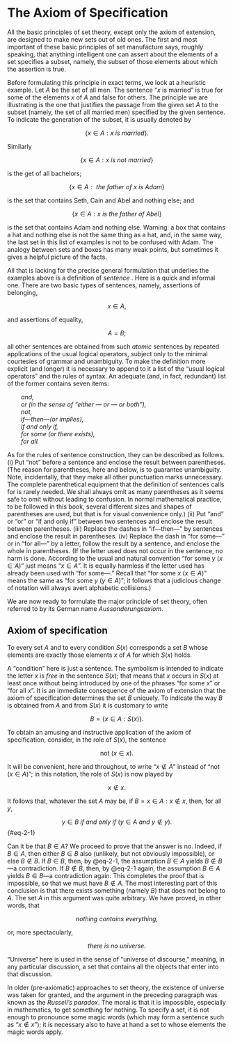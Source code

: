 # The Axiom of Specification

All the basic principles of set theory, except only the axiom of extension, are designed to make new sets out of old ones. The first and most important of these basic principles of set manufacture says, roughly speaking, that anything intelligent one can assert about the elements of a set specifies a subset, namely, the subset of those elements about which the assertion is true.

Before formulating this principle in exact terms, we look at a heuristic example. Let $A$ be the set of all men. The sentence "$x$ is married" is true for some of the elements $x$ of $A$ and false for others. The principle we are illustrating is the one that justifies the passage from the given set $A$ to the subset (namely, the set of all married men) specified by the given sentence. To indicate the generation of the subset, it is usually denoted by 

$$
\{ x \in A: x \mathit{\ is\ married} \}.
$$

Similarly

$$
\{ x \in A: x \mathit{\ is\ not\ married} \}
$$

is the get of all bachelors; 

$$
\{ x \in A: \mathit{\ the\ father\ of\ x\ is\ Adam} \} 
$$

is the set that contains Seth, Cain and Abel and nothing else; and

$$
\{ x \in A: x \mathit{\ is\ the\ father\ of\ Abel} \}  
$$

is the set that contains Adam and nothing else. Warning: a box that contains a hat and nothing else is not the same thing as a hat, and, in the same way, the last set in this list of examples is not to be confused with Adam. The analogy between sets and boxes has many weak points, but sometimes it gives a helpful picture of the facts.

All that is lacking for the precise general formulation that underlies the examples above is a definition of *sentence* `\index{sentence}`{=latex}. Here is a quick and informal one. There are two basic types of sentences, namely, assertions of belonging,

$$
x \in A,
$$

and assertions of equality,

$$
A = B;
$$

all other sentences are obtained from such *atomic* sentences`\index{atomic sentence}`{=latex} by repeated applications of the usual logical operators`\index{logical operators}`{=latex}, subject only to the minimal courtesies of grammar and unambiguity. To make the definition more explicit (and longer) it is necessary to append to it a list of the "usual logical operators" and the rules of syntax. An adequate (and, in fact, redundant) list of the former contains seven items:

|         *and,*`\index{and}`{=latex}
|         *or (in the sense of "either — or — or both"),*`\index{or}`{=latex}
|         *not,*`\index{not}`{=latex}
|         *if—then—(or implies),*`\index{imply}\index{if}`{=latex}
|         *if and only if,*
|         *for some (or there exists),*`\index{some}`{=latex}
|         *for all.*`\index{all}`{=latex}

As for the rules of sentence construction, they can be described as follows. (i) Put "not" before a sentence and enclose the result between parentheses. (The reason for parentheses, here and below, is to guarantee unambiguity. Note, incidentally, that they make all other punctuation marks unnecessary. The complete parenthetical equipment that the definition of sentences calls for is rarely needed. We shall always omit as many parentheses as it seems safe to omit without leading to confusion. In normal mathematical practice, to be followed in this book, several different sizes and shapes of parentheses are used, but that is for visual convenience only.) (ii) Put "and" or "or" or "if and only if" between two sentences and enclose the result between parentheses. (iii) Replace the dashes in "if—then—" by sentences and enclose the result in parentheses. (iv) Replace the dash in "for some—" or in "for all—" by a letter, follow the result by a sentence, and enclose the whole in parentheses. (If the letter used does not occur in the sentence, no harm is done. According to the usual and natural convention "for some $y\ (x \in A)$" just means "$x \in A$". It is equally harmless if the letter used has already been used with "for some—." Recall that "for some $x\ (x \in A)$" means the same as  "for some $y\ (y \in A)$"; it follows that a judicious change of notation will always avert alphabetic collisions.)

We are now ready to formulate the major principle of set theory, often referred to by its German name *Aussonderungsaxiom*`\index{Aussonderungsaxiom}`{=latex}.

::: {#cnj-specification}

## Axiom of specification`\index{axiom of specification}`{=latex}

To every set $A$ and to every condition $S(x)$ corresponds a set $B$ whose elements are exactly those elements $x$ of $A$ for which $S(x)$ holds.

:::

A "condition"`\index{condition}`{=latex} here is just a sentence. The symbolism is intended to indicate the letter $x$ is *free* in the sentence $S(x)$; that means that $x$ occurs in $S(x)$ at least once without being introduced by one of the phrases "for some $x$" or "for all $x$". It is an immediate consequence of the axiom of extension that the axiom of specification determines the set $B$ uniquely. To indicate the way $B$ is obtained from $A$ and from $S(x)$ it is customary to write

$$
B  = \{ x \in A: S(x) \}.
$$

To obtain an amusing and instructive application of the axiom of specification, consider, in the role of $S(x)$, the sentence

$$
\text{not } (x \in x).
$$

It will be convenient, here and throughout, to write "$x \notin  A$" instead of "not $(x \in A)$"; in this notation, the role of $S(x)$ is now played by

$$
x \notin x.
$$

It follows that, whatever the set $A$ may be, if $B = {x \in A: x \notin x}$, then, for all $y$,

$$
y \in B \mathit{\ if\ and\ only\ if\ } ( y \in A \mathit{\ and\ } y \notin y).
$${#eq-2-1}

Can it be that $B \in A$? We proceed to prove that the answer is no. Indeed, if $B \in A$, then either $B \in B$ also (unlikely, but not obviously impossible), or else $B \notin B$. If $B \in B$, then, by @eq-2-1, the assumption $B \in A$ yields $B \notin B$—a contradiction. If $B \notin B$, then, by @eq-2-1 again, the assumption $B \in A$ yields $B \in B$—a contradiction again. This completes the proof that is impossible, so that we must have $B \notin A$. The most interesting part of this conclusion is that there exists something (namely $B$) that does not belong to $A$. The set $A$ in this argument was quite arbitrary. We have proved, in other words, that 

$$
\mathit{nothing\ contains\ everything,}
$$

or, more spectacularly,

$$
\mathit{there\ is\ no\ universe.}
$$

"Universe"`\index{universe}`{=latex} here is used in the sense of "universe of discourse," meaning, in any particular discussion, a set that contains all the objects that enter into that discussion. 

In older (pre-axiomatic) approaches to set theory, the existence of universe was taken for granted, and the argument in the preceding paragraph was known as the *Russell's paradox*`\index{Russell}`{=latex}. The moral is that it is impossible, especially in mathematics, to get something for nothing. To specify a set, it is not enough to pronounce some magic words (which may form a sentence such as "$x \notin x$"); it is necessary also to have at hand a set to whose elements the magic words apply.